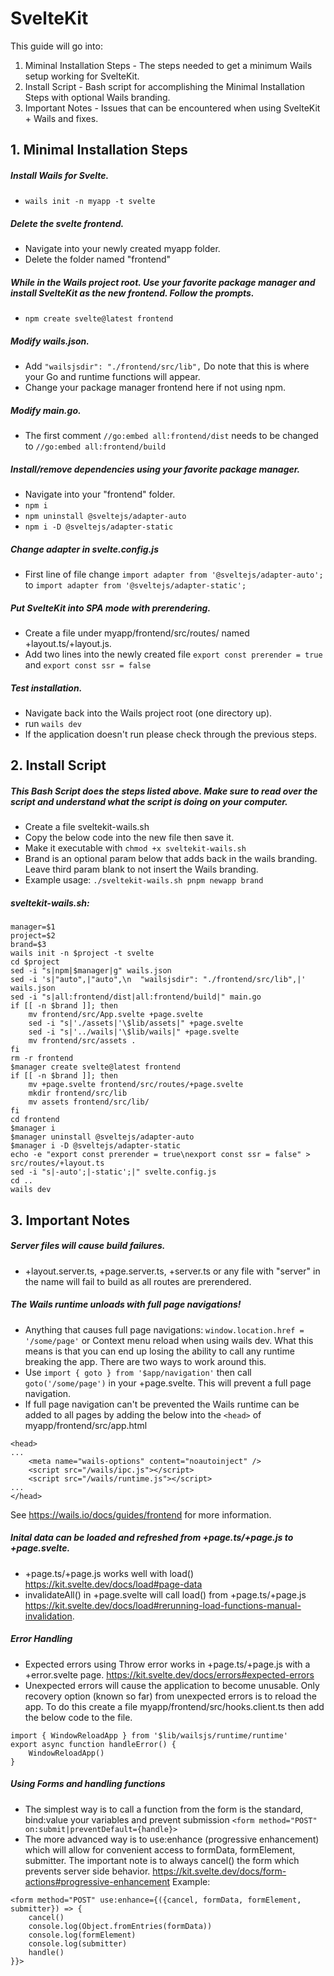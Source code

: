 # SvelteKit

This guide will go into:

1.  Miminal Installation Steps - The steps needed to get a minimum Wails setup working for SvelteKit.
2.  Install Script - Bash script for accomplishing the Minimal Installation Steps with optional Wails branding.
3.  Important Notes - Issues that can be encountered when using SvelteKit + Wails and fixes.

## 1.  Minimal Installation Steps

##### Install Wails for Svelte.

-   `wails init -n myapp -t svelte`

##### Delete the svelte frontend.

-   Navigate into your newly created myapp folder.
-   Delete the folder named "frontend"

##### While in the Wails project root. Use your favorite package manager and install SvelteKit as the new frontend.  Follow the prompts.

-   `npm create svelte@latest frontend`

##### Modify wails.json.

-   Add `"wailsjsdir": "./frontend/src/lib",` Do note that this is where your Go and runtime functions will appear.
-   Change your package manager frontend here if not using npm.

##### Modify main.go.

-   The first comment `//go:embed all:frontend/dist` needs to be changed to `//go:embed all:frontend/build`

##### Install/remove dependencies using your favorite package manager.

-   Navigate into your "frontend" folder.
-   `npm i`
-   `npm uninstall @sveltejs/adapter-auto`
-   `npm i -D @sveltejs/adapter-static`

##### Change adapter in svelte.config.js

-   First line of file change `import adapter from '@sveltejs/adapter-auto';` to `import adapter from '@sveltejs/adapter-static';`

##### Put SvelteKit into SPA mode with prerendering.

-   Create a file under myapp/frontend/src/routes/ named +layout.ts/+layout.js.
-   Add two lines into the newly created file `export const prerender = true` and `export const ssr = false`

##### Test installation.

-   Navigate back into the Wails project root (one directory up).
-   run `wails dev`
-   If the application doesn't run please check through the previous steps.

## 2.  Install Script

##### This Bash Script does the steps listed above.  Make sure to read over the script and understand what the script is doing on your computer.

-   Create a file sveltekit-wails.sh
-   Copy the below code into the new file then save it.
-   Make it executable with `chmod +x sveltekit-wails.sh`
-   Brand is an optional param below that adds back in the wails branding.  Leave third param blank to not insert the Wails branding.
-   Example usage: `./sveltekit-wails.sh pnpm newapp brand`

##### sveltekit-wails.sh:

```
manager=$1
project=$2
brand=$3
wails init -n $project -t svelte
cd $project
sed -i "s|npm|$manager|g" wails.json
sed -i 's|"auto",|"auto",\n  "wailsjsdir": "./frontend/src/lib",|' wails.json
sed -i "s|all:frontend/dist|all:frontend/build|" main.go
if [[ -n $brand ]]; then
	mv frontend/src/App.svelte +page.svelte
	sed -i "s|'./assets|'\$lib/assets|" +page.svelte
	sed -i "s|'../wails|'\$lib/wails|" +page.svelte
	mv frontend/src/assets .
fi
rm -r frontend
$manager create svelte@latest frontend
if [[ -n $brand ]]; then
	mv +page.svelte frontend/src/routes/+page.svelte
	mkdir frontend/src/lib
	mv assets frontend/src/lib/
fi
cd frontend
$manager i
$manager uninstall @sveltejs/adapter-auto
$manager i -D @sveltejs/adapter-static
echo -e "export const prerender = true\nexport const ssr = false" > src/routes/+layout.ts
sed -i "s|-auto';|-static';|" svelte.config.js
cd ..
wails dev
```

## 3.  Important Notes

##### Server files will cause build failures.

-   \+layout.server.ts, +page.server.ts, +server.ts or any file with "server" in the name will fail to build as all routes are prerendered.

##### The Wails runtime unloads with full page navigations!

-   Anything that causes full page navigations: `window.location.href = '/some/page'` or Context menu reload when using wails dev.  What this means is that you can end up losing the ability to call any runtime breaking the app. There are two ways to work around this.
-   Use `import { goto } from '$app/navigation'` then call `goto('/some/page')` in your +page.svelte. This will prevent a full page navigation.
-   If full page navigation can't be prevented the Wails runtime can be added to all pages by adding the below into the `<head>` of myapp/frontend/src/app.html

```
<head>
...
	<meta name="wails-options" content="noautoinject" />
	<script src="/wails/ipc.js"></script>
	<script src="/wails/runtime.js"></script>
...
</head>
```

See https://wails.io/docs/guides/frontend for more information.

##### Inital data can be loaded and refreshed from +page.ts/+page.js to +page.svelte.

-   \+page.ts/+page.js works well with load() https://kit.svelte.dev/docs/load#page-data
-   invalidateAll() in +page.svelte will call load() from +page.ts/+page.js https://kit.svelte.dev/docs/load#rerunning-load-functions-manual-invalidation.

##### Error Handling

-   Expected errors using Throw error works in +page.ts/+page.js with a +error.svelte page. https://kit.svelte.dev/docs/errors#expected-errors
-   Unexpected errors will cause the application to become unusable.  Only recovery option (known so far) from unexpected errors is to reload the app.  To do this create a file myapp/frontend/src/hooks.client.ts then add the below code to the file.

```
import { WindowReloadApp } from '$lib/wailsjs/runtime/runtime' 
export async function handleError() {
	WindowReloadApp()
}
```

##### Using Forms and handling functions

-   The simplest way is to call a function from the form is the standard, bind:value your variables and prevent submission `<form method="POST" on:submit|preventDefault={handle}>`
-   The more advanced way is to use:enhance (progressive enhancement) which will allow for convenient access to formData, formElement, submitter.  The important note is to always cancel() the form which prevents server side behavior.  https://kit.svelte.dev/docs/form-actions#progressive-enhancement  Example:

```
<form method="POST" use:enhance={({cancel, formData, formElement, submitter}) => {
	cancel()
	console.log(Object.fromEntries(formData))
	console.log(formElement)
	console.log(submitter)
	handle()
}}>
```
